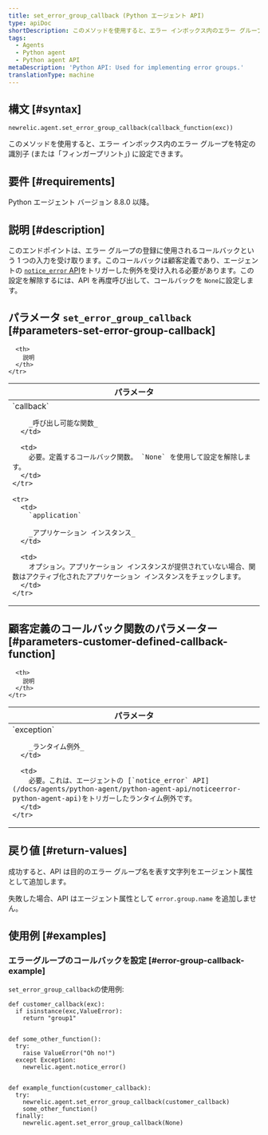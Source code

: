 ```yaml
---
title: set_error_group_callback (Python エージェント API)
type: apiDoc
shortDescription: このメソッドを使用すると、エラー インボックス内のエラー グループを特定の識別子に設定できます。
tags:
  - Agents
  - Python agent
  - Python agent API
metaDescription: 'Python API: Used for implementing error groups.'
translationType: machine
---
```


## 構文 [#syntax]

```
newrelic.agent.set_error_group_callback(callback_function(exc))
```

このメソッドを使用すると、エラー インボックス内のエラー グループを特定の識別子 (または「フィンガープリント」) に設定できます。

## 要件 [#requirements]

Python エージェント バージョン 8.8.0 以降。

## 説明 [#description]

このエンドポイントは、エラー グループの登録に使用されるコールバックという 1 つの入力を受け取ります。このコールバックは顧客定義であり、エージェントの [`notice_error` API](/docs/agents/python-agent/python-agent-api/noticeerror-python-agent-api)をトリガーした例外を受け入れる必要があります。この設定を解除するには、API を再度呼び出して、コールバックを `None`に設定します。

## パラメータ `set_error_group_callback` [#parameters-set-error-group-callback]

<table>
  <thead>
    <tr>
      <th width="25%">
        パラメータ
      </th>

      <th>
        説明
      </th>
    </tr>
  </thead>

  <tbody>
    <tr>
      <td>
        `callback`

        _呼び出し可能な関数_
      </td>

      <td>
        必要。定義するコールバック関数。 `None` を使用して設定を解除します。
      </td>
    </tr>

    <tr>
      <td>
        `application`

        _アプリケーション インスタンス_
      </td>

      <td>
        オプション。アプリケーション インスタンスが提供されていない場合、関数はアクティブ化されたアプリケーション インスタンスをチェックします。
      </td>
    </tr>
  </tbody>
</table>

## 顧客定義のコールバック関数のパラメーター [#parameters-customer-defined-callback-function]

<table>
  <thead>
    <tr>
      <th width="25%">
        パラメータ
      </th>

      <th>
        説明
      </th>
    </tr>
  </thead>

  <tbody>
    <tr>
      <td>
        `exception`

        _ランタイム例外_
      </td>

      <td>
        必要。これは、エージェントの [`notice_error` API](/docs/agents/python-agent/python-agent-api/noticeerror-python-agent-api)をトリガーしたランタイム例外です。
      </td>
    </tr>
  </tbody>
</table>

## 戻り値 [#return-values]

成功すると、API は目的のエラー グループ名を表す文字列をエージェント属性として追加します。

失敗した場合、API はエージェント属性として `error.group.name` を追加しません。

## 使用例 [#examples]

### エラーグループのコールバックを設定 [#error-group-callback-example]

`set_error_group_callback`の使用例:

```
def customer_callback(exc):
  if isinstance(exc,ValueError):
    return "group1"


def some_other_function():
  try:
    raise ValueError("Oh no!")
  except Exception:
    newrelic.agent.notice_error()


def example_function(customer_callback):
  try:
    newrelic.agent.set_error_group_callback(customer_callback)
    some_other_function()
  finally:
    newrelic.agent.set_error_group_callback(None)

```